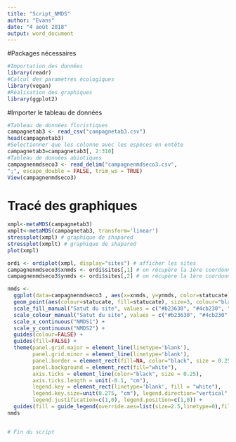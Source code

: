 ```yaml
---
title: "Script_NMDS"
author: "Evans"
date: "4 août 2018"
output: word_document
---
```



#Packages nécessaires

```r
#Importation des données
library(readr)
#Calcul des paramètres écologiques
library(vegan)
#Réalisation des graphiques
library(ggplot2)
```

#Importer le tableau de données

```r
#Tableau de données floristiques
campagnetab3 <- read_csv("campagnetab3.csv")
head(campagnetab3)
#Selectionner que les colonne avec les espèces en entête
campagnetab3=campagnetab3[, 2:310]
#Tableau de données abiotiques
campagnenmdseco3 <- read_delim("campagnenmdseco3.csv",
";", escape_double = FALSE, trim_ws = TRUE)
View(campagnenmdseco3)
```

# Tracé des graphiques
```r
xmpl<-metaMDS(campagnetab3)
xmplt<-metaMDS(campagnetab3, transform='linear')
stressplot(xmpl) # graphique de shapared
stressplot(xmplt) # graphique de shapared
plot(xmpl)
```

```r
ordi <- ordiplot(xmpl, display="sites") # afficher les sites
campagnenmdseco3$xnmds <- ordi$sites[,1] # on récupère la 1ère coordonnée de la NMDS
campagnenmdseco3$ynmds <- ordi$sites[,2] # on récupère la 1ère coordonnée de la NMDS
```

```r

nmds <-
  ggplot(data=campagnenmdseco3 , aes(x=xnmds, y=ynmds, color=statucate)) +
  geom_point(aes(colour=statucate, fill=statucate), size=3, colour="black", shape=21) +
  scale_fill_manual("Satut du site", values = c("#b23630", "#4cb230", "#FFFF00" ), labels= c("Site hyper-endémmique","Site hypo-endémique" , "Site témoin" )) +
  scale_colour_manual("Satut du site", values = c("#b23630", "#4cb230" , "#FFFF00"), labels= c("Site hyper-endémmique","Site hypo-endémique", "Site témoin")) +
  scale_x_continuous("NMDS1") +
  scale_y_continuous("NMDS2") +
  guides(colour=FALSE) +
  guides(fill=FALSE) +
  theme(panel.grid.major = element_line(linetype='blank'),
        panel.grid.minor = element_line(linetype='blank'),
        panel.border = element_rect(fill=NA, color="black", size = 0.25),
        panel.background = element_rect(fill="white"),
        axis.ticks = element_line(color="black", size = 0.25),
        axis.ticks.length = unit(-0.1, "cm"),
        legend.key = element_rect(linetype='blank', fill = "white"),
        legend.key.size=unit(0.275, "cm"), legend.direction="vertical",
        legend.justification=c(1,0), legend.position=c(1,0)) +
  guides(fill = guide_legend(override.aes=list(size=2.5,linetype=0),fill = NULL, ncol=1))
nmds


# Fin du script
```
